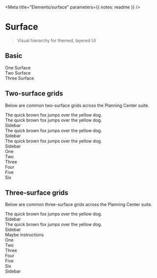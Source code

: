

<Meta title="Elements/surface" parameters={{ notes: readme }} />

# Surface

> Visual hierarchy for themed, layered UI

## Basic

<Preview>
  <Story name="basic: one surface">
    <div data-surface data-box="p:2">
      <span data-text>One Surface</span>
    </div>
  </Story>
</Preview>

<Preview>
  <Story name="basic: two surface">
    <div data-surface="depth:2" data-box="p:2">
      <div data-surface data-box="p:2">
      <span data-text>Two Surface</span>
      </div>
    </div>
  </Story>
</Preview>

<Preview>
  <Story name="basic: three surface">
    <div data-surface="depth:3" data-box="p:2">
      <div data-surface data-box="p:2">
        <div data-surface data-box="p:2">
          <span data-text>Three Surface</span>
        </div>
      </div>
    </div>
  </Story>
</Preview>

## Two-surface grids

Below are common two-surface grids across the Planning Center suite.

<Preview>
  <Story name="two: grid 1">
    <div
      data-surface="depth:2"
      style={{
        display: "grid",
        gap: "1rem",
        padding: "1rem",
        justifyContent: "center"
      }}
    >
      <main data-surface data-box="p:2">
        <span data-text>The quick brown fox jumps over the yellow dog.</span>
      </main>
    </div>
  </Story>
</Preview>

<Preview>
  <Story name="two: grid 2">
    <div
      data-surface="depth:2"
      style={{
        display: "grid",
        gridTemplateColumns: "2fr 1fr",
        gap: "1rem",
        border: "1px solid #ddd"
      }}
    >
      <main data-surface data-box="p:2">
        <span data-text>The quick brown fox jumps over the yellow dog.</span>
      </main>
      <aside data-box="p:2">
        <span data-text>Sidebar</span>
      </aside>
    </div>
  </Story>
</Preview>

<Preview>
  <Story name="two: grid 3">
    <div
      data-surface="depth:2"
      style={{
        display: "grid",
        gridTemplateColumns: "2fr 1fr",
        gap: "1rem",
        padding: "1rem",
      }}
    >
      <main data-surface data-box="p:2">
        <span data-text>The quick brown fox jumps over the yellow dog.</span>
      </main>
      <aside data-box="p:2">
        <span data-text>Sidebar</span>
      </aside>
    </div>
  </Story>
</Preview>

<Preview>
  <Story name="two: grid 4">
    <div
      data-surface="depth:2"
      style={{
        display: "grid",
        gridTemplateColumns: "2fr 1fr",
        gap: "1rem",
        padding: "1rem",
      }}
    >
      <main data-surface data-box="p:2">
        <span data-text>The quick brown fox jumps over the yellow dog.</span>
      </main>
      <aside data-surface data-box="p:2">
        <span data-text>Sidebar</span>
      </aside>
    </div>
  </Story>
</Preview>

<Preview>
  <Story name="two: grid 5">
    <div
      data-surface="depth:2"
      data-box="p:2"
      style={{
        display: "grid",
        gap: "1rem",
        gridAutoFlow: "row",
        gridTemplate: "repeat(2, 1fr) / repeat(3, 1fr)"
      }}
    >
      <div data-surface data-box="p:2"><span data-text>One</span></div>
      <div data-surface data-box="p:2"><span data-text>Two</span></div>
      <div data-surface data-box="p:2"><span data-text>Three</span></div>
      <div data-surface data-box="p:2"><span data-text>Four</span></div>
      <div data-surface data-box="p:2"><span data-text>Five</span></div>
      <div data-surface data-box="p:2"><span data-text>Six</span></div>
    </div>
  </Story>
</Preview>

## Three-surface grids

Below are common three-surface grids across the Planning Center suite.

<Preview>
  <Story name="three: grid 1">
    <div
      data-surface="depth:3"
      style={{
        display: "grid",
        gridTemplateColumns: "2fr 1fr",
      }}
    >
      <main data-surface data-box="p:2">
        <div data-surface data-box="p:2">
          <span data-text>The quick brown fox jumps over the yellow dog.</span>
        </div>
      </main>
      <aside data-box="p:2">
        <span data-text>Sidebar</span>
      </aside>
    </div>
  </Story>
</Preview>

<Preview>
  <Story name="three: grid 2">
    <div
      data-surface="depth:3"
      style={{
        display: "grid",
        gridTemplateColumns: "2fr 1fr",
      }}
    >
      <main data-surface data-box="p:2">
        <div data-surface data-box="p:2">
          <span data-text>The quick brown fox jumps over the yellow dog.</span>
        </div>
      </main>
      <aside data-box="p:2" style={{ display: "grid", gap: "1rem"}}>
        <span data-text>Sidebar</span>
        <div data-surface data-box="p:2">
          <span data-text>Maybe instructions</span>
        </div>
      </aside>
    </div>
  </Story>
</Preview>

<Preview>
  <Story name="three: grid 3">
    <div data-surface="depth:3" style={{ display: "grid", gridTemplateColumns: "2fr 1fr" }}>
      <main
        data-box="p:2"
        data-surface
        style={{
          display: "grid",
          gap: "1rem",
          gridAutoFlow: "row",
          gridTemplate: "repeat(2, 1fr) / repeat(3, 1fr)"
        }}
      >
        <div data-surface data-box="p:2"><span data-text>One</span></div>
        <div data-surface data-box="p:2"><span data-text>Two</span></div>
        <div data-surface data-box="p:2"><span data-text>Three</span></div>
        <div data-surface data-box="p:2"><span data-text>Four</span></div>
        <div data-surface data-box="p:2"><span data-text>Five</span></div>
        <div data-surface data-box="p:2"><span data-text>Six</span></div>
      </main>
      <aside data-box="p:2">
        <span data-text>Sidebar</span>
      </aside>
    </div>
  </Story>
</Preview>
